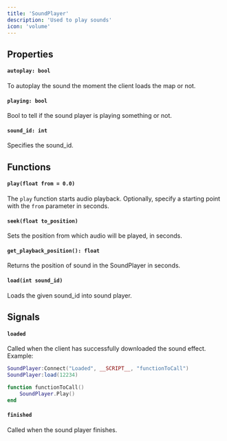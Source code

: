 ```yaml
---
title: 'SoundPlayer'
description: 'Used to play sounds'
icon: 'volume'
---
```


## Properties
#### `autoplay: bool`
To autoplay the sound the moment the client loads the map or not.

#### `playing: bool`
Bool to tell if the sound player is playing something or not.

#### `sound_id: int`
Specifies the sound_id.

## Functions 
#### `play(float from = 0.0)`
The `play` function starts audio playback. Optionally, specify a starting point with the `from` parameter in seconds.

#### `seek(float to_position)`
Sets the position from which audio will be played, in seconds.

#### `get_playback_position(): float`
Returns the position of sound in the SoundPlayer in seconds.

#### `load(int sound_id)`
Loads the given sound_id into sound player.

## Signals
#### `loaded`
Called when the client has successfully downloaded the sound effect. Example:
```lua
SoundPlayer:Connect("Loaded", __SCRIPT__, "functionToCall")
SoundPlayer:load(12234)

function functionToCall()
    SoundPlayer.Play()
end
```

#### `finished`
Called when the sound player finishes.
